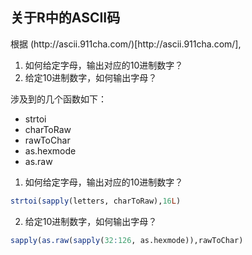 ## 关于R中的ASCII码

根据 (http://ascii.911cha.com/)[http://ascii.911cha.com/],

1. 如何给定字母，输出对应的10进制数字？
2. 给定10进制数字，如何输出字母？


涉及到的几个函数如下：

 - strtoi
 - charToRaw
 - rawToChar
 - as.hexmode
 - as.raw

 
1. 如何给定字母，输出对应的10进制数字？

```r
strtoi(sapply(letters, charToRaw),16L)
```

2. 给定10进制数字，如何输出字母？

```r
sapply(as.raw(sapply(32:126, as.hexmode)),rawToChar)
```